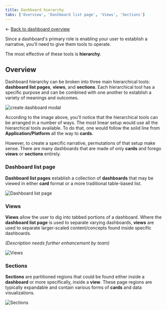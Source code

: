 ```yaml
---
title: Dashboard hierarchy
tabs: ['Overview', 'Dashboard list page', 'Views', 'Sections']
---
```


<- [Back to dashboard overview](https://pages.github.ibm.com/cdai-design/pal/patterns/dashboards/usage)

<PageDescription>

Since a dashboard's primary role is enabling your user to establish a narrative, you'll need to give them tools to operate. 

The most effective of these tools is **hierarchy**. 



</PageDescription>




## Overview

Dashboard hierarchy can be broken into three main hierarchical tools: **dashboard list pages**, **views**, and **sections**. Each hierarchical tool has a specific purpose and can be combined with one another to establish a variety of meanings and outcomes.


<Row>
  <Column colMd={4} colLg={8}>

![create dashboard modal](/images/hierarchyFlow.png)

</Column>
</Row>

According to the image above, you'll notice that the hierarchical tools can be arranged in a number of ways. The most linear setup would use all the hierarchical tools available. To do that, one would follow the solid line from **Application/Platform** all the way to **cards**.

However, to create a specific narrative, permutations of that setup make sense. There are many dashboards that are made of only **cards** and forego **views** or **sections** entirely.

### Dashboard list page

**Dashboard list pages** establish a collection of **dashboards** that may be viewed in either **card** format or a more traditional table-based list.

<Row>
  <Column colMd={4} colLg={8}>

![Dashboard list page](images/dashboardListHero_grid.png)

</Column>
</Row>



### Views

**Views** allow the user to dig into tabbed portions of a dashboard. Where the **dashboard list page** is used to separate varying dashboards, **views** are used to separate larger-scaled content/concepts found inside specific dashboards.

_(Description needs further enhancement by team)_


<Row>
  <Column colMd={4} colLg={8}>

![Views](images/viewsHero.png)

</Column>
</Row>


### Sections

**Sections** are partitioned regions that could be found either inside a **dashboard** or more specifically, inside a **view**. These page regions are typically expandable and contain various forms of **cards** and data visualizations.

<Row>
  <Column colMd={4} colLg={8}>

![Sections](images/sectionsHero.png)

</Column>
</Row>



